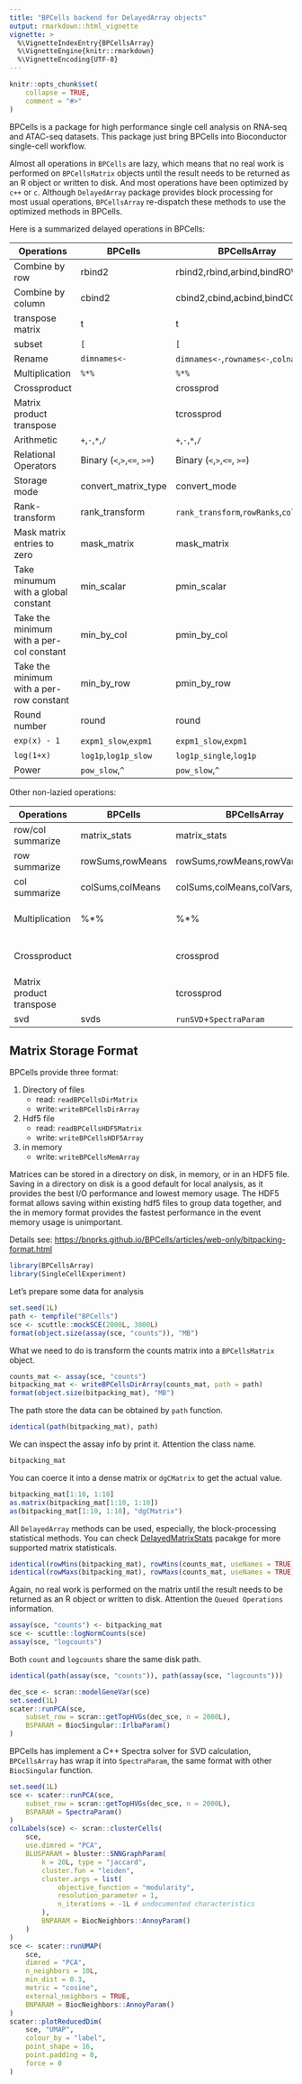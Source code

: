 ```yaml
---
title: "BPCells backend for DelayedArray objects"
output: rmarkdown::html_vignette
vignette: >
  %\VignetteIndexEntry{BPCellsArray}
  %\VignetteEngine{knitr::rmarkdown}
  %\VignetteEncoding{UTF-8}
---
```


```r
knitr::opts_chunk$set(
    collapse = TRUE,
    comment = "#>"
)
```

BPCells is a package for high performance single cell analysis on RNA-seq and
ATAC-seq datasets. This package just bring BPCells into Bioconductor single-cell
workflow. 

Almost all operations in `BPCells` are lazy, which means that no real work is
performed on `BPCellsMatrix` objects until the result needs to be returned as an
R object or written to disk. And most operations have been optimized by `c++` or
`c`. Although `DelayedArray` package provides block processing for most usual
operations, `BPCellsArray` re-dispatch these methods to use the optimized
methods in BPCells. 

Here is a summarized delayed operations in BPCells:

| Operations                               | BPCells                      | BPCellsArray                           |
| ---------------------------------------- | ---------------------------- | -------------------------------------- |
| Combine by row                           | rbind2                       | rbind2,rbind,arbind,bindROWS           |
| Combine by column                        | cbind2                       | cbind2,cbind,acbind,bindCOLS           |
| transpose matrix                         | t                            | t                                      |
| subset                                   | `[`                          | `[`                                    |
| Rename                                   | `dimnames<-`                 | `dimnames<-`,`rownames<-`,`colnames<-` |
| Multiplication                           | `%*%`                        | `%*%`                                  |
| Crossproduct                             |                              | crossprod                              |
| Matrix product transpose                 |                              | tcrossprod                             |
| Arithmetic                               | `+`,`-`,`*`,`/`              | `+`,`-`,`*`,`/`                        |
| Relational Operators                     | Binary  (`<`,`>`,`<=`, `>=`) | Binary  (`<`,`>`,`<=`, `>=`)           |
| Storage mode                             | convert_matrix_type          | convert_mode                           |
| Rank-transform                           | rank_transform               | `rank_transform`,`rowRanks`,`colRanks` |
| Mask matrix entries to zero              | mask_matrix                  | mask_matrix                            |
| Take minumum with a global constant      | min_scalar                   | pmin_scalar                            |
| Take the minimum with a per-col constant | min_by_col                   | pmin_by_col                            |
| Take the minimum with a per-row constant | min_by_row                   | pmin_by_row                            |
| Round number                             | round                        | round                                  |
| `exp(x) - 1`                             | `expm1_slow`,`expm1`         | `expm1_slow`,`expm1`                   |
| `log(1+x)`                               | `log1p`,`log1p_slow`         | `log1p_single`,`log1p`                 |
| Power                                    | `pow_slow`,`^`               | `pow_slow`,`^`                         |


Other non-lazied operations:

| Operations               | BPCells          | BPCellsArray                    | Note             |
| ------------------------ | ---------------- | ------------------------------- | ---------------- |
| row/col summarize        | matrix_stats     | matrix_stats                    |                  |
| row summarize            | rowSums,rowMeans | rowSums,rowMeans,rowVars,rowSds |                  |
| col summarize            | colSums,colMeans | colSums,colMeans,colVars,colSds |                  |
| Multiplication           | %*%              | %*%                             | For some methods |
| Crossproduct             |                  | crossprod                       | For some methods |
| Matrix product transpose |                  | tcrossprod                      | For some methods |
| svd                      | svds             | `runSVD`+`SpectraParam`         |                  |

## Matrix Storage Format
BPCells provide three format:

1. Directory of files
    - read: `readBPCellsDirMatrix`
    - write: `writeBPCellsDirArray`
2. Hdf5 file 
    - read: `readBPCellsHDF5Matrix`
    - write: `writeBPCellsHDF5Array`
3. in memory 
    - write: `writeBPCellsMemArray`

Matrices can be stored in a directory on disk, in memory, or in an HDF5 file.
Saving in a directory on disk is a good default for local analysis, as it
provides the best I/O performance and lowest memory usage. The HDF5 format
allows saving within existing hdf5 files to group data together, and the in
memory format provides the fastest performance in the event memory usage is
unimportant.

Details see: <https://bnprks.github.io/BPCells/articles/web-only/bitpacking-format.html>


```r
library(BPCellsArray)
library(SingleCellExperiment)
```

Let's prepare some data for analysis
```r
set.seed(1L)
path <- tempfile("BPCells")
sce <- scuttle::mockSCE(2000L, 3000L)
format(object.size(assay(sce, "counts")), "MB")
```


What we need to do is transform the counts matrix into a `BPCellsMatrix`
object. 
```r
counts_mat <- assay(sce, "counts")
bitpacking_mat <- writeBPCellsDirArray(counts_mat, path = path)
format(object.size(bitpacking_mat), "MB")
```

The path store the data can be obtained by `path` function.
```r
identical(path(bitpacking_mat), path)
```

We can inspect the assay info by print it. Attention the class name. 
```r
bitpacking_mat
```

You can coerce it into a dense matrix or `dgCMatrix` to get the actual value.
```r
bitpacking_mat[1:10, 1:10]
as.matrix(bitpacking_mat[1:10, 1:10])
as(bitpacking_mat[1:10, 1:10], "dgCMatrix")
```

All `DelayedArray` methods can be used, especially, the block-processing
statistical methods. You can check
[DelayedMatrixStats](https://github.com/PeteHaitch/DelayedMatrixStats) pacakge
for more supported matrix statisticals.
```r
identical(rowMins(bitpacking_mat), rowMins(counts_mat, useNames = TRUE))
identical(rowMaxs(bitpacking_mat), rowMaxs(counts_mat, useNames = TRUE))
```

Again, no real work is performed on the matrix until the result needs to be
returned as an R object or written to disk. Attention the `Queued Operations`
information. 
```r
assay(sce, "counts") <- bitpacking_mat
sce <- scuttle::logNormCounts(sce)
assay(sce, "logcounts")
```

Both `count` and `logcounts` share the same disk path.
```r
identical(path(assay(sce, "counts")), path(assay(sce, "logcounts")))
```


```r
dec_sce <- scran::modelGeneVar(sce)
set.seed(1L)
scater::runPCA(sce,
    subset_row = scran::getTopHVGs(dec_sce, n = 2000L),
    BSPARAM = BiocSingular::IrlbaParam()
)
```

BPCells has implement a C++ Spectra solver for SVD calculation, `BPCellsArray`
has wrap it into `SpectraParam`, the same format with other `BiocSingular`
function. 
```r
set.seed(1L)
sce <- scater::runPCA(sce,
    subset_row = scran::getTopHVGs(dec_sce, n = 2000L),
    BSPARAM = SpectraParam()
)
colLabels(sce) <- scran::clusterCells(
    sce,
    use.dimred = "PCA",
    BLUSPARAM = bluster::SNNGraphParam(
        k = 20L, type = "jaccard",
        cluster.fun = "leiden",
        cluster.args = list(
            objective_function = "modularity",
            resolution_parameter = 1,
            n_iterations = -1L # undocumented characteristics
        ),
        BNPARAM = BiocNeighbors::AnnoyParam()
    )
)
sce <- scater::runUMAP(
    sce,
    dimred = "PCA",
    n_neighbors = 10L,
    min_dist = 0.3,
    metric = "cosine",
    external_neighbors = TRUE,
    BNPARAM = BiocNeighbors::AnnoyParam()
)
scater::plotReducedDim(
    sce, "UMAP",
    colour_by = "label",
    point_shape = 16,
    point.padding = 0,
    force = 0
)
```


